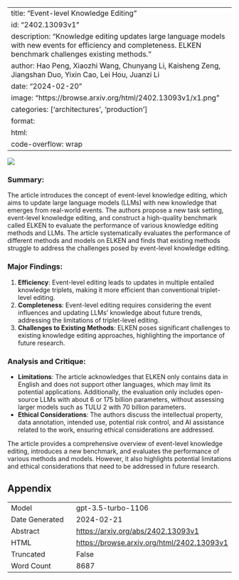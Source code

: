 
---
title: "Event-level Knowledge Editing"
id: "2402.13093v1"
description: "Knowledge editing updates large language models with new events for efficiency and completeness. ELKEN benchmark challenges existing methods."
author: Hao Peng, Xiaozhi Wang, Chunyang Li, Kaisheng Zeng, Jiangshan Duo, Yixin Cao, Lei Hou, Juanzi Li
date: "2024-02-20"
image: "https://browse.arxiv.org/html/2402.13093v1/x1.png"
categories: ['architectures', 'production']
format:
  html:
    code-overflow: wrap
---

![](https://browse.arxiv.org/html/2402.13093v1/x1.png)

### Summary:
The article introduces the concept of event-level knowledge editing, which aims to update large language models (LLMs) with new knowledge that emerges from real-world events. The authors propose a new task setting, event-level knowledge editing, and construct a high-quality benchmark called ELKEN to evaluate the performance of various knowledge editing methods and LLMs. The article systematically evaluates the performance of different methods and models on ELKEN and finds that existing methods struggle to address the challenges posed by event-level knowledge editing.

### Major Findings:
1. **Efficiency**: Event-level editing leads to updates in multiple entailed knowledge triplets, making it more efficient than conventional triplet-level editing.
2. **Completeness**: Event-level editing requires considering the event influences and updating LLMs’ knowledge about future trends, addressing the limitations of triplet-level editing.
3. **Challenges to Existing Methods**: ELKEN poses significant challenges to existing knowledge editing approaches, highlighting the importance of future research.

### Analysis and Critique:
- **Limitations**: The article acknowledges that ELKEN only contains data in English and does not support other languages, which may limit its potential applications. Additionally, the evaluation only includes open-source LLMs with about 6 or 175 billion parameters, without assessing larger models such as TULU 2 with 70 billion parameters.
- **Ethical Considerations**: The authors discuss the intellectual property, data annotation, intended use, potential risk control, and AI assistance related to the work, ensuring ethical considerations are addressed.

The article provides a comprehensive overview of event-level knowledge editing, introduces a new benchmark, and evaluates the performance of various methods and models. However, it also highlights potential limitations and ethical considerations that need to be addressed in future research.

## Appendix

|          |          |
|----------|----------|
| Model     | gpt-3.5-turbo-1106       |
| Date Generated     | 2024-02-21       |
| Abstract | [https://arxiv.org/abs/2402.13093v1](https://arxiv.org/abs/2402.13093v1)        |
| HTML     | [https://browse.arxiv.org/html/2402.13093v1](https://browse.arxiv.org/html/2402.13093v1)       |
| Truncated       | False       |
| Word Count       | 8687       |